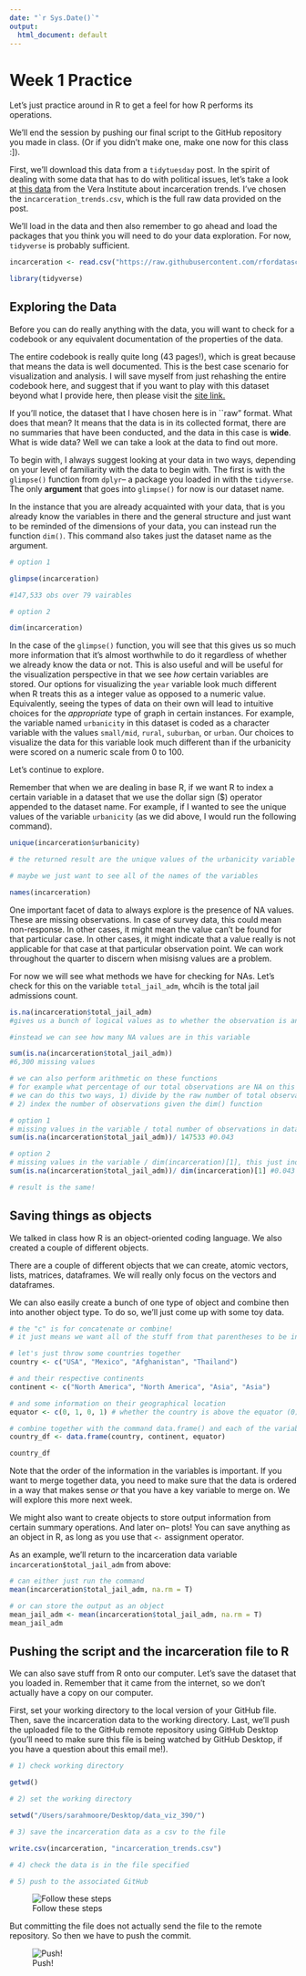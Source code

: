 ```yaml
---
date: "`r Sys.Date()`"
output:
  html_document: default
---
```


# Week 1 Practice {#week1}
Let's just practice around in R to get a feel for how R performs its operations. 

We'll end the session by pushing our final script to the GitHub repository you made in class. (Or if you didn't make one, make one now for this class :]). 

First, we'll download this data from a `tidytuesday` post. In the spirit of dealing with some data that has to do with political issues, let's take a look at [this data](https://github.com/rfordatascience/tidytuesday/tree/master/data/2019/2019-01-22) from the Vera Institute about incarceration trends. I've chosen the `incarceration_trends.csv`, which is the full raw data provided on the post. 

We'll load in the data and then also remember to go ahead and load the packages that you think you will need to do your data exploration. For now, `tidyverse` is probably sufficient. 

```r
incarceration <- read.csv("https://raw.githubusercontent.com/rfordatascience/tidytuesday/master/data/2019/2019-01-22/incarceration_trends.csv")

library(tidyverse)

```

## Exploring the Data   

Before you can do really anything with the data, you will want to check for a codebook or any equivalent documentation of the properties of the data. 

The entire codebook is really quite long (43 pages!), which is great because that means the data is well documented. This is the best case scenario for visualization and analysis. I will save myself from just rehashing the entire codebook here, and suggest that if you want to play with this dataset beyond what I provide here, then please visit the [site link.](https://github.com/vera-institute/incarceration_trends/blob/master/incarceration_trends-Codebook.pdf?raw=true) 

If you'll notice, the dataset that I have chosen here is in ``raw" format. What does that mean? It means that the data is in its collected format, there are no summaries that have been conducted, and the data in this case is **wide**. What is wide data? Well we can take a look at the data to find out more. 

To begin with, I always suggest looking at your data in two ways, depending on your level of familiarity with the data to begin with. The first is with the `glimpse()` function from `dplyr`-- a package you loaded in with the `tidyverse`. The only **argument** that goes into `glimpse()` for now is our dataset name. 

In the instance that you are already acquainted with your data, that is you already know the variables in there and the general structure and just want to be reminded of the dimensions of your data, you can instead run the function `dim()`. This command also takes just the dataset name as the argument. 

```r
# option 1 

glimpse(incarceration)

#147,533 obs over 79 vairables 

# option 2 

dim(incarceration)

```
In the case of the `glimpse()` function,  you will see that this gives us so much more information that it's almost worthwhile to do it regardless of whether we already know the data or not. This is also useful and will be useful for the visualization perspective in that we see *how* certain variables are stored. Our options for visualizing the `year` variable look much different when R treats this as a integer value as opposed to a numeric value. Equivalently, seeing the types of data on their own will lead to intuitive choices for the *appropriate* type of graph in certain instances. For example, the variable named `urbanicity` in this dataset is coded as a character variable with the values `small/mid`, `rural`, `suburban`, or `urban`. Our choices to visualize the data for this variable look much different than if the urbanicity were scored on a numeric scale from 0 to 100. 

Let's continue to explore. 

Remember that when we are dealing in base R, if we want R to index a certain variable in a dataset that we use the dollar sign ($) operator appended to the dataset name. For example, if I wanted to see the unique values of the variable `urbanicity` (as we did above, I would run the following command). 

```r
unique(incarceration$urbanicity)

# the returned result are the unique values of the urbanicity variable 

# maybe we just want to see all of the names of the variables

names(incarceration)

```

One important facet of data to always explore is the presence of NA values. These are missing observations. In case of survey data, this could mean non-response. In other cases, it might mean the value can't be found for that particular case. In other cases, it might indicate that a value really is not applicable for that case at that particular observation point. We can work throughout the quarter to discern when misisng values are a problem. 

For now we will see what methods we have for checking for NAs. Let's check for this on the variable `total_jail_adm`, whcih is the total jail admissions count. 

```r
is.na(incarceration$total_jail_adm)
#gives us a bunch of logical values as to whether the observation is an NA or not.... not so useful

#instead we can see how many NA values are in this variable 

sum(is.na(incarceration$total_jail_adm))
#6,300 missing values 

# we can also perform arithmetic on these functions
# for example what percentage of our total observations are NA on this variable?
# we can do this two ways, 1) divide by the raw number of total observations (147,533)
# 2) index the number of observations given the dim() function 

# option 1 
# missing values in the variable / total number of observations in data 
sum(is.na(incarceration$total_jail_adm))/ 147533 #0.043 

# option 2 
# missing values in the variable / dim(incarceration)[1], this just indexes the same number as option 1
sum(is.na(incarceration$total_jail_adm))/ dim(incarceration)[1] #0.043 

# result is the same! 
```


## Saving things as objects

We talked in class how R is an object-oriented coding language. We also created a couple of different objects.

There are a couple of different objects that we can create, atomic vectors, lists, matrices, dataframes. We will really only focus on the vectors and dataframes. 

We can also easily create a bunch of one type of object and combine then into another object type. To do so, we'll just come up with some toy data.  

```r
# the "c" is for concatenate or combine! 
# it just means we want all of the stuff from that parentheses to be included in the defined object

# let's just throw some countries together 
country <- c("USA", "Mexico", "Afghanistan", "Thailand")

# and their respective continents
continent <- c("North America", "North America", "Asia", "Asia")

# and some information on their geographical location 
equator <- c(0, 1, 0, 1) # whether the country is above the equator (0), at the equator/between the tropics (1), below the equator (2)

# combine together with the command data.frame() and each of the variable names 
country_df <- data.frame(country, continent, equator)

country_df
```
Note that the order of the information in the variables is important. If you want to merge together data, you need to make sure that the data is ordered in a way that makes sense *or* that you have a key variable to merge on. We will explore this more next week. 

We might also want to create objects to store output information from certain summary operations. And later on-- plots! You can save anything as an object in R, as long as you use that `<-` assignment operator. 

As an example, we'll return to the incarceration data variable `incarceration$total_jail_adm` from above: 

```r
# can either just run the command 
mean(incarceration$total_jail_adm, na.rm = T)

# or can store the output as an object 
mean_jail_adm <- mean(incarceration$total_jail_adm, na.rm = T)
mean_jail_adm
```

## Pushing the script and the incarceration file to R 

We can also save stuff from R onto our computer. Let's save the dataset that you loaded in. Remember that it came from the internet, so we don't actually have a copy on our computer. 

First, set your working directory to the local version of your GitHub file. Then, save the incarceration data to the working directory. Last, we'll push the uploaded file to the GitHub remote repository using GitHub Desktop (you'll need to make sure this file is being watched by GitHub Desktop, if you have a question about this email me!). 

```r
# 1) check working directory  

getwd()

# 2) set the working directory 

setwd("/Users/sarahmoore/Desktop/data_viz_390/")

# 3) save the incarceration data as a csv to the file 

write.csv(incarceration, "incarceration_trends.csv")

# 4) check the data is in the file specified 

# 5) push to the associated GitHub 
```

![Follow these steps](/Users/sarahmoore/OneDrive - Northwestern University/Teaching/2022_Fall_DataViz/lousy-graphs/exercises/github_screenshot.png)

But committing the file does not actually send the file to the remote repository. So then we have to push the commit. 


![Push!](/Users/sarahmoore/OneDrive - Northwestern University/Teaching/2022_Fall_DataViz/lousy-graphs/exercises/github_push.png)